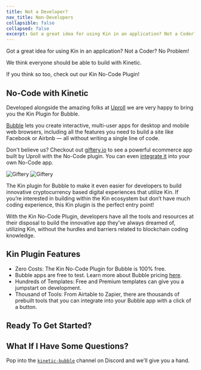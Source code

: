 ```yaml
---
title: Not a Developer?
nav_title: Non-Developers
collapsible: false
collapsed: false
excerpt: Got a great idea for using Kin in an application? Not a Coder? No Problem!
---
```


Got a great idea for using Kin in an application? Not a Coder? No Problem!

We think everyone should be able to build with Kinetic.

If you think so too, check out our Kin No-Code Plugin!

## No-Code with Kinetic

Developed alongside the amazing folks at [Uproll](https://uproll.app/) we are very happy to bring you the Kin Plugin for Bubble.

[Bubble](https://bubble.io/) lets you create interactive, multi-user apps for desktop and mobile web browsers, including all the features you need to build a site like Facebook or Airbnb — all without writing a single line of code.

<div className="mt-8 grid gap-6 md:grid-cols-2">
  <NavCard
    title="Get Started with Kin No-Code"
    subtitle="Follow these steps to start building your own Bubble app with Kin No-Code"
    pngFile="bubble"
    link={{
      url: '/docs/non-developers/get-started',
      label: 'Build with No-Code!',
    }}
  />
  <NavCard
    title="See What The Kin No-Code Plugin Can Do"
    subtitle="Check out all of the methods and options for using the Kin No-Code Plugin"
    svgFile="kin"
    link={{
      url: '/docs/non-developers/no-code-plugin',
      label: 'Check it out!',
    }}
  />
</div>

Don't believe us? Checkout out [giftery.io](https://giftery.io/) to see a powerful ecommerce app built by Uproll with the No-Code plugin. You can even [integrate it](/docs/integrations/giftery) into your own No-Code app.

![Giftery](/images/Giftery1.png)
![Giftery](/images/Giftery2.png)

The Kin plugin for Bubble to make it even easier for developers to build innovative cryptocurrency based digital experiences that utilize Kin. If you’re interested in building within the Kin ecosystem but don’t have much coding experience, this Kin plugin is the perfect entry point!

With the Kin No-Code Plugin, developers have all the tools and resources at their disposal to build the innovative app they’ve always dreamed of, utilizing Kin, without the hurdles and barriers related to blockchain coding knowledge.

## Kin Plugin Features

- Zero Costs: The Kin No-Code Plugin for Bubble is 100% free.
- Bubble apps are free to test. Learn more about Bubble pricing [here](https://bubble.io/pricing).
- Hundreds of Templates: Free and Premium templates can give you a jumpstart on development.
- Thousand of Tools: From Airtable to Zapier, there are thousands of prebuilt tools that you can integrate into your Bubble app with a click of a button.

## Ready To Get Started?

<div className="mt-8 grid gap-6 md:grid-cols-2">
  <NavCard
    title="Get Started with Kin No-Code"
    subtitle="Follow these steps to start building your own Bubble app with Kin No-Code"
    pngFile="bubble"
    link={{
      url: '/docs/non-developers/get-started',
      label: 'Build with No-Code!',
    }}
  />
</div>

## What If I Have Some Questions?

Pop into the [`kinetic-bubble`](https://discord.com/channels/808859554997469244/1029511952478773308) channel on Discord and we'll give you a hand.

<Help />
